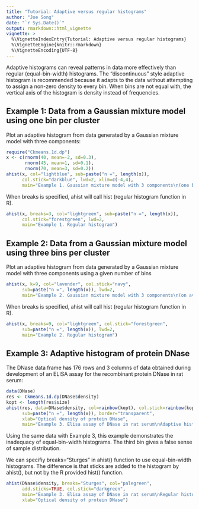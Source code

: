 ```yaml
---
title: "Tutorial: Adaptive versus regular histograms"
author: "Joe Song"
date: "`r Sys.Date()`"
output: rmarkdown::html_vignette
vignette: >
  %\VignetteIndexEntry{Tutorial: Adaptive versus regular histograms}
  %\VignetteEngine{knitr::rmarkdown}
  %\VignetteEncoding{UTF-8}
---
```


Adaptive histograms can reveal patterns in data more effectively than regular (equal-bin-width) histograms. The "discontinuous" style adaptive histogram is recommended because it adapts to the data without attempting to assign a non-zero density to every bin. When bins are not equal with, the vertical axis of the histogram is density instead of frequencies.

## Example 1: Data from a Gaussian mixture model using one bin per cluster

Plot an adaptive histogram from data generated by
   a Gaussian mixture model with three components:
```r
require("Ckmeans.1d.dp")
x <- c(rnorm(40, mean=-2, sd=0.3),
       rnorm(45, mean=1, sd=0.1),
       rnorm(70, mean=3, sd=0.2))
ahist(x, col="lightblue", sub=paste("n =", length(x)),
      col.stick="darkblue", lwd=2, xlim=c(-4,4),
      main="Example 1. Gaussian mixture model with 3 components\n(one bin per component)\nAdaptive histogram")
```

When breaks is specified, ahist will call hist (regular histogram function in R).
```r
ahist(x, breaks=3, col="lightgreen", sub=paste("n =", length(x)),
      col.stick="forestgreen", lwd=2,
      main="Example 1. Regular histogram")
```

## Example 2: Data from a Gaussian mixture model using three bins per cluster

Plot an adaptive histogram from data generated by
   a Gaussian mixture model with three components using a given
   number of bins
```r
ahist(x, k=9, col="lavender", col.stick="navy",
      sub=paste("n =", length(x)), lwd=2,
      main="Example 2. Gaussian mixture model with 3 components\n(on average 3 bins per component)\nAdaptive histogram")
```

When breaks is specified, ahist will call hist (regular histogram function in R).
```r
ahist(x, breaks=9, col="lightgreen", col.stick="forestgreen",
      sub=paste("n =", length(x)), lwd=2,
      main="Example 2. Regular histogram")
```

## Example 3: Adaptive histogram of protein DNase

The DNase data frame has 176 rows and 3 columns of
   data obtained during development of an ELISA assay for the
   recombinant protein DNase in rat serum:
```r
data(DNase)
res <- Ckmeans.1d.dp(DNase$density)
kopt <- length(res$size)
ahist(res, data=DNase$density, col=rainbow(kopt), col.stick=rainbow(kopt)[res$cluster],
      sub=paste("n =", length(x)), border="transparent",
      xlab="Optical density of protein DNase",
      main="Example 3. Elisa assay of DNase in rat serum\nAdaptive histogram")
```

Using the same data with Example 3, this example demonstrates the inadequacy of equal-bin-width histograms. The third bin gives a false sense of sample distribution.

We can specifiy breaks="Sturges" in ahist() function to use equal-bin-width histograms. The difference is that sticks are added to the histogram by ahist(), but not by the R provided hist() function.

```r
ahist(DNase$density, breaks="Sturges", col="palegreen",
      add.sticks=TRUE, col.stick="darkgreen",
      main="Example 3. Elisa assay of DNase in rat serum\nRegular histogram (equal bin width)",
      xlab="Optical density of protein DNase")
```
